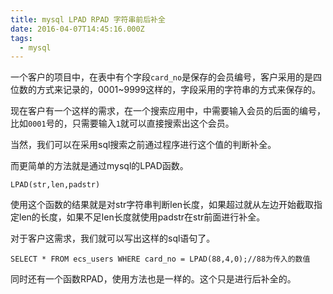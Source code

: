 ```yaml
---
title: mysql LPAD RPAD 字符串前后补全
date: 2016-04-07T14:45:16.000Z
tags:
  - mysql
---
```


一个客户的项目中，在表中有个字段`card_no`是保存的会员编号，客户采用的是四位数的方式来记录的，0001~9999这样的，字段采用的字符串的方式来保存的。

现在客户有一个这样的需求，在一个搜索应用中，中需要输入会员的后面的编号，比如`0001`号的，只需要输入`1`就可以直接搜索出这个会员。

当然，我们可以在采用sql搜索之前通过程序进行这个值的判断补全。

而更简单的方法就是通过mysql的LPAD函数。

```
LPAD(str,len,padstr)
```
使用这个函数的结果就是对str字符串判断len长度，如果超过就从左边开始截取指定len的长度，如果不足len长度就使用padstr在str前面进行补全。

对于客户这需求，我们就可以写出这样的sql语句了。

```
SELECT * FROM ecs_users WHERE card_no = LPAD(88,4,0);//88为传入的数值
```

同时还有一个函数RPAD，使用方法也是一样的。这个只是进行后补全的。
